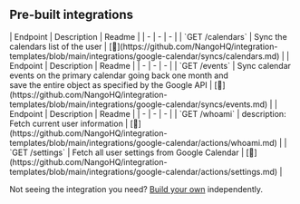 
## Pre-built integrations

<AccordionGroup>


<Accordion title="Calendars">
| Endpoint | Description | Readme |
| - | - | - |
| `GET /calendars` | Sync the calendars list of the user | [🔗](https://github.com/NangoHQ/integration-templates/blob/main/integrations/google-calendar/syncs/calendars.md) |
</Accordion>


<Accordion title="Events">
| Endpoint | Description | Readme |
| - | - | - |
| `GET /events` | Sync calendar events on the primary calendar going back one month and<br />save the entire object as specified by the Google API | [🔗](https://github.com/NangoHQ/integration-templates/blob/main/integrations/google-calendar/syncs/events.md) |
</Accordion>


<Accordion title="Users">
| Endpoint | Description | Readme |
| - | - | - |
| `GET /whoami` | description: Fetch current user information | [🔗](https://github.com/NangoHQ/integration-templates/blob/main/integrations/google-calendar/actions/whoami.md) |
| `GET /settings` | Fetch all user settings from Google Calendar | [🔗](https://github.com/NangoHQ/integration-templates/blob/main/integrations/google-calendar/actions/settings.md) |
</Accordion>

</AccordionGroup>

<Tip>Not seeing the integration you need? [Build your own](https://docs.nango.dev/guides/custom-integrations/overview) independently.</Tip>
